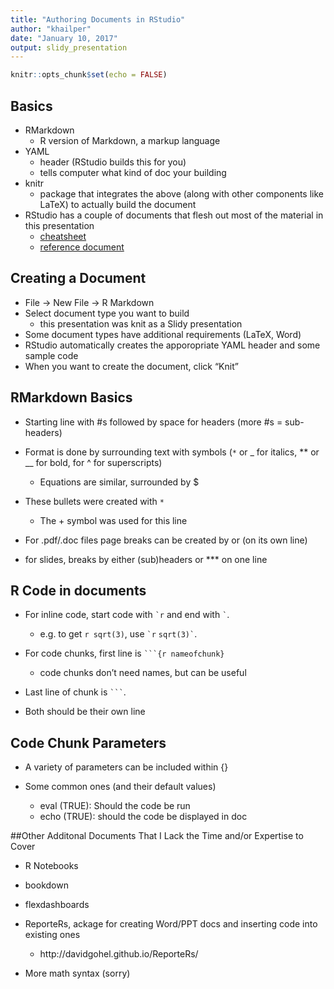 ```yaml
---
title: "Authoring Documents in RStudio"
author: "khailper"
date: "January 10, 2017"
output: slidy_presentation
---
```


```r
knitr::opts_chunk$set(echo = FALSE)
```

## Basics

* RMarkdown
    + R version of Markdown, a markup language
* YAML
    + header (RStudio builds this for you)
    + tells computer what kind of doc your building
* knitr
    + package that integrates the above (along with other components like LaTeX) to actually build the document
* RStudio has a couple of documents that flesh out most of the material in this presentation
    + [cheatsheet](https://www.rstudio.com/wp-content/uploads/2015/02/rmarkdown-cheatsheet.pdf)
    + [reference document](https://www.rstudio.com/wp-content/uploads/2015/03/rmarkdown-reference.pdf)


## Creating a Document

* File -> New File -> R Markdown
* Select document type you want to build
    + this presentation was knit as a Slidy presentation
* Some document types have additional requirements (LaTeX, Word)
* RStudio automatically creates the apporopriate YAML header and some sample code
* When you want to create the document, click "Knit"

## RMarkdown Basics

* Starting line with #s followed by space for headers (more #s = sub-headers)

* Format is done by surrounding text with symbols (`*` or _ for italics, ** or __ for bold, for ^ for superscripts)
    + Equations are similar, surrounded by $

* These bullets were created with `*`
    + The + symbol was used for this line

* For .pdf/.doc files page breaks can be created by \newpage or \pagebreak (on its own line)

* for slides, breaks by either (sub)headers or *** on one line

## R Code in documents

* For inline code, start code with `` `r `` and end with `` ` ``.
    + e.g. to get `r sqrt(3)`, use `` `r `` ``sqrt(3)` ``. 

* For code chunks, first line is ` ```{r nameofchunk} `
    + code chunks don't need names, but can be useful
    
* Last line of chunk is ` ``` `.

* Both should be their own line

## Code Chunk Parameters
* A variety of parameters can be included within {}

* Some common ones (and their default values)
    + eval (TRUE): Should the code be run
    + echo (TRUE): should the code be displayed in doc

##Other Additonal Documents That I Lack the Time and/or Expertise to Cover

* R Notebooks

* bookdown

* flexdashboards

* ReporteRs, ackage for creating Word/PPT docs and inserting code into existing ones
    + http://davidgohel.github.io/ReporteRs/

* More math syntax (sorry)